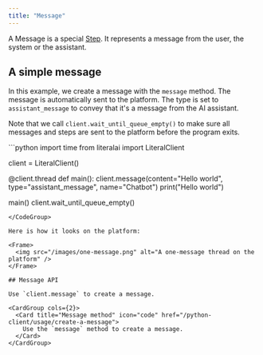 ```yaml
---
title: "Message"
---
```


A Message is a special [Step](/concepts/step). It represents a message from the user, the system or the assistant.

## A simple message

In this example, we create a message with the `message` method. The message is automatically sent to the platform. The type is set to `assistant_message` to convey that it's a message from the AI assistant.

Note that we call `client.wait_until_queue_empty()` to make sure all messages and steps are sent to the platform before the program exits.

<CodeGroup>
```python
import time
from literalai import LiteralClient

client = LiteralClient()

@client.thread
def main():
  client.message(content="Hello world", type="assistant_message", name="Chatbot")
  print("Hello world")

main()
client.wait_until_queue_empty()

```
</CodeGroup>

Here is how it looks on the platform:

<Frame>
  <img src="/images/one-message.png" alt="A one-message thread on the platform" />
</Frame>

## Message API

Use `client.message` to create a message.

<CardGroup cols={2}>
  <Card title="Message method" icon="code" href="/python-client/usage/create-a-message">
    Use the `message` method to create a message.
  </Card>
</CardGroup>
